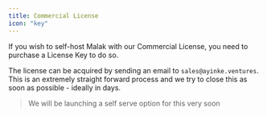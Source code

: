```yaml
---
title: Commercial License
icon: "key"
---
```


If you wish to self-host Malak with our Commercial License,
you need to purchase a License Key to do so.

The license can be acquired by sending an email to `sales@ayinke.ventures`.
This is an extremely straight forward process and we try to close this as soon as possible - ideally in days.

> We will be launching a self serve option for this very soon
